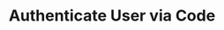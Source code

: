 ---
title: Authenticate User via Code
description: Learn how to authenticate users with JWT Token using the Okto SDK.
full: false
---